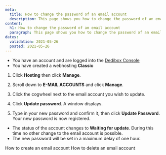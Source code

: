 ```yaml
---
meta:
  title: How to change the password of an email account
  description: This page shows you how to change the password of an email account
content:
  h1: How to change the password of an email account
  paragraph: This page shows you how to change the password of an email account
dates:
  validation: 2021-05-26
  posted: 2021-05-26
---
```


<Message type="requirement">

  - You have an account and are logged into the [Dedibox Console](https://console.online.net)
  - You have created a webhosting **Classic**

</Message>


1. Click **Hosting** then click **Manage**.
2. Scroll down to **E-MAIL ACCOUNTS** and click **Manage**.  
3. Click the cogwheel next to the email account you wish to update. 
4. Click **Update password**. A window displays. 
5. Type in your new password and confirm it, then click **Update Password**. Your new password is now registered.

    <Lightbox src="scaleway_change_email_password.png" alt="" />


<Message type="note">

  - The status of the account changes to **Waiting for update**. During this time no other change to the email account is possible.
  - The new password will be set in a maximum delay of one hour. 

</Message>

<Navigation title="See Also">
  <PreviousButton to="/webhosting/classic/how-to/create-email-account/">How to create an email account</PreviousButton>
  <NextButton to="/webhosting/classic/how-to/delete-email-account/">How to delete an email account</NextButton>
</Navigation> 
